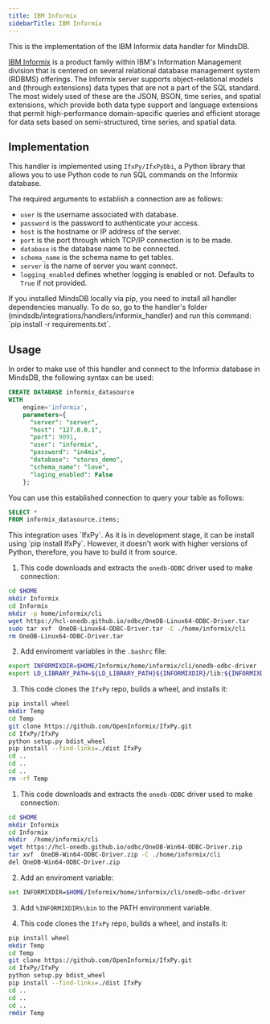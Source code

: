 ```yaml
---
title: IBM Informix
sidebarTitle: IBM Informix
---
```


This is the implementation of the IBM Informix data handler for MindsDB.

[IBM Informix](https://www.ibm.com/products/informix) is a product family within IBM's Information Management division that is centered on several relational database management system (RDBMS) offerings. The Informix server supports object–relational models and (through extensions) data types that are not a part of the SQL standard. The most widely used of these are the JSON, BSON, time series, and spatial extensions, which provide both data type support and language extensions that permit high-performance domain-specific queries and efficient storage for data sets based on semi-structured, time series, and spatial data.

## Implementation

This handler is implemented using `IfxPy/IfxPyDbi`, a Python library that allows you to use Python code to run SQL commands on the Informix database.

The required arguments to establish a connection are as follows:

* `user` is the username associated with database.
* `password` is the password to authenticate your access.
* `host` is the hostname or IP address of the server.
* `port` is the port through which TCP/IP connection is to be made.
* `database` is the database name to be connected.
* `schema_name` is the schema name to get tables.
* `server` is the name of server you want connect.
* `logging_enabled` defines whether logging is enabled or not. Defaults to `True` if not provided.

<Tip>
If you installed MindsDB locally via pip, you need to install all handler dependencies manually. To do so, go to the handler's folder (mindsdb/integrations/handlers/informix_handler) and run this command: `pip install -r requirements.txt`.
</Tip>

## Usage

In order to make use of this handler and connect to the Informix database in MindsDB, the following syntax can be used:

```sql
CREATE DATABASE informix_datasource
WITH
    engine='informix',
    parameters={
      "server": "server",
      "host": "127.0.0.1",
      "port": 9091,
      "user": "informix",
      "password": "in4mix",
      "database": "stores_demo",
      "schema_name": "love",
      "loging_enabled": False
    };
```

You can use this established connection to query your table as follows:

```sql
SELECT *
FROM informix_datasource.items;
```

<Note>
This integration uses `IfxPy`. As it is in development stage, it can be install using `pip install IfxPy`. However, it doesn't work with higher versions of Python, therefore, you have to build it from source.

<AccordionGroup>

<Accordion title="On Linux">

1. This code downloads and extracts the `onedb-ODBC` driver used to make connection:
```bash
cd $HOME
mkdir Informix
cd Informix
mkdir -p home/informix/cli
wget https://hcl-onedb.github.io/odbc/OneDB-Linux64-ODBC-Driver.tar
sudo tar xvf  OneDB-Linux64-ODBC-Driver.tar -C ./home/informix/cli
rm OneDB-Linux64-ODBC-Driver.tar
```

2. Add enviroment variables in the `.bashrc` file:
```bash
export INFORMIXDIR=$HOME/Informix/home/informix/cli/onedb-odbc-driver
export LD_LIBRARY_PATH=${LD_LIBRARY_PATH}${INFORMIXDIR}/lib:${INFORMIXDIR}/lib/esql:${INFORMIXDIR}/lib/cli
```

3. This code clones the `IfxPy` repo, builds a wheel, and installs it:
```bash
pip install wheel
mkdir Temp
cd Temp
git clone https://github.com/OpenInformix/IfxPy.git
cd IfxPy/IfxPy
python setup.py bdist_wheel
pip install --find-links=./dist IfxPy
cd ..
cd ..
cd ..
rm -rf Temp
```

</Accordion>

<Accordion title="On Windows">

1. This code downloads and extracts the `onedb-ODBC` driver used to make connection:
```bash
cd $HOME
mkdir Informix
cd Informix
mkdir  /home/informix/cli
wget https://hcl-onedb.github.io/odbc/OneDB-Win64-ODBC-Driver.zip
tar xvf  OneDB-Win64-ODBC-Driver.zip -C ./home/informix/cli
del OneDB-Win64-ODBC-Driver.zip
```

2. Add an enviroment variable:
```bash
set INFORMIXDIR=$HOME/Informix/home/informix/cli/onedb-odbc-driver
```

3. Add `%INFORMIXDIR%\bin` to the PATH environment variable.

4. This code clones the `IfxPy` repo, builds a wheel, and installs it:
```bash
pip install wheel
mkdir Temp
cd Temp
git clone https://github.com/OpenInformix/IfxPy.git
cd IfxPy/IfxPy
python setup.py bdist_wheel
pip install --find-links=./dist IfxPy
cd ..
cd ..
cd ..
rmdir Temp
```

</Accordion>

</AccordionGroup>
</Note>
